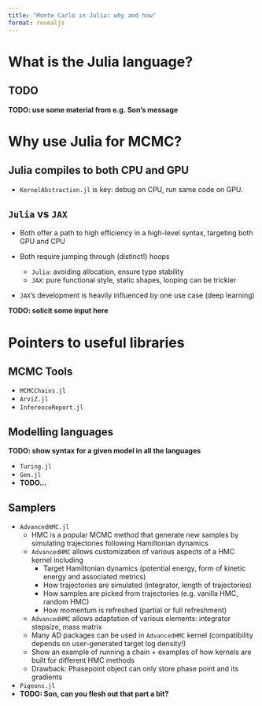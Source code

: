 ```yaml
---
title: "Monte Carlo in Julia: why and how"
format: revealjs
---
```


# What is the Julia language?

## TODO

**TODO: use some material from e.g. Son's message**


# Why use Julia for MCMC?

## Julia compiles to both CPU and GPU

- `KernelAbstraction.jl` is key: debug on CPU, run same code on GPU. 


## `Julia` vs `JAX`

- Both offer a path to high efficiency in a high-level syntax, targeting both GPU and CPU

- Both require jumping through (distinct!) hoops
  - `Julia`: avoiding allocation, ensure type stability
  - `JAX`: pure functional style, static shapes, looping can be trickier

- `JAX`'s development is heavily influenced by one use case (deep learning)

**TODO: solicit some input here**


# Pointers to useful libraries

## MCMC Tools

- `MCMCChains.jl`
- `ArviZ.jl` 
- `InferenceReport.jl`

## Modelling languages

**TODO: show syntax for a given model in all the languages**

- `Turing.jl`
- `Gen.jl` 
- **TODO...**

## Samplers 

-   `AdvancedHMC.jl`
    -   HMC is a popular MCMC method that generate new samples by simulating trajectories following Hamiltonian dynamics
    -   `AdvancedHMC` allows customization of various aspects of a HMC kernel including
        -   Target Hamiltonian dynamics (potential energy, form of kinetic energy and associated metrics)
        -   How trajectories are simulated (integrator, length of trajectories)
        -   How samples are picked from trajectories (e.g. vanilla HMC, random HMC)
        -   How momentum is refreshed (partial or full refreshment)
    -   `AdvancedHMC` allows adaptation of various elements: integrator stepsize, mass matrix
    -   Many AD packages can be used in `AdvancedHMC` kernel (compatibility depends on user-generated target log density!)    
    -   Show an example of running a chain + examples of how kernels are built for different HMC methods
    - Drawback: Phasepoint object can only store phase point and its gradients

-   `Pigeons.jl`
-   **TODO: Son, can you flesh out that part a bit?**